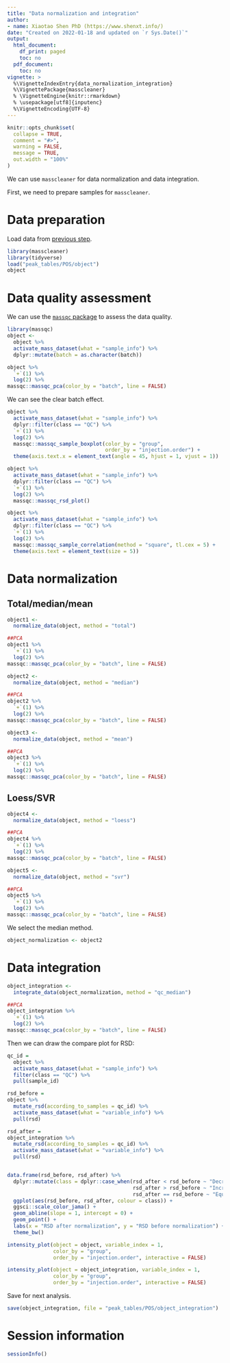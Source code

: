 ```yaml
---
title: "Data normalization and integration"
author:
- name: Xiaotao Shen PhD (https://www.shenxt.info/)
date: "Created on 2022-01-18 and updated on `r Sys.Date()`"
output:
  html_document:
    df_print: paged
    toc: no
  pdf_document:
    toc: no
vignette: >
  %\VignetteIndexEntry{data_normalization_integration}
  %\VignettePackage{masscleaner}
  % \VignetteEngine{knitr::rmarkdown}
  % \usepackage[utf8]{inputenc}
  %\VignetteEncoding{UTF-8}
---
```


```r
knitr::opts_chunk$set(
  collapse = TRUE,
  comment = "#>",
  warning = FALSE,
  message = TRUE,
  out.width = "100%"
)
```

We can use `masscleaner` for data normalization and data integration.

First, we need to prepare samples for `masscleaner`.

# **Data preparation**

Load data from [previous step](https://tidymass.github.io/masscleaner/articles/missing_value_imputation.html).

```r
library(masscleaner)
library(tidyverse)
load("peak_tables/POS/object")
object
```

# **Data quality assessment**

We can use the [`massqc` package](https://tidymass.github.io/massqc/) to assess the data quality.

```r
library(massqc)
object <-
  object %>% 
  activate_mass_dataset(what = "sample_info") %>% 
  dplyr::mutate(batch = as.character(batch))

object %>% 
  `+`(1) %>% 
  log(2) %>% 
massqc::massqc_pca(color_by = "batch", line = FALSE)
```

We can see the clear batch effect.

```r
object %>% 
  activate_mass_dataset(what = "sample_info") %>% 
  dplyr::filter(class == "QC") %>% 
  `+`(1) %>% 
  log(2) %>% 
  massqc::massqc_sample_boxplot(color_by = "group", 
                                order_by = "injection.order") +
  theme(axis.text.x = element_text(angle = 45, hjust = 1, vjust = 1))
```

```r
object %>% 
  activate_mass_dataset(what = "sample_info") %>% 
  dplyr::filter(class == "QC") %>% 
  `+`(1) %>% 
  log(2) %>% 
  massqc::massqc_rsd_plot()
```

```r
object %>% 
  activate_mass_dataset(what = "sample_info") %>% 
  dplyr::filter(class == "QC") %>% 
  `+`(1) %>% 
  log(2) %>% 
  massqc::massqc_sample_correlation(method = "square", tl.cex = 5) +
  theme(axis.text = element_text(size = 5))
```

# **Data normalization**

## Total/median/mean

```r
object1 <- 
  normalize_data(object, method = "total")

##PCA
object1 %>% 
  `+`(1) %>% 
  log(2) %>% 
massqc::massqc_pca(color_by = "batch", line = FALSE)
```

```r
object2 <- 
  normalize_data(object, method = "median")

##PCA
object2 %>% 
  `+`(1) %>% 
  log(2) %>% 
massqc::massqc_pca(color_by = "batch", line = FALSE)
```

```r
object3 <- 
  normalize_data(object, method = "mean")

##PCA
object3 %>% 
  `+`(1) %>% 
  log(2) %>% 
massqc::massqc_pca(color_by = "batch", line = FALSE)
```

## Loess/SVR

```r
object4 <- 
  normalize_data(object, method = "loess")

##PCA
object4 %>% 
  `+`(1) %>% 
  log(2) %>% 
massqc::massqc_pca(color_by = "batch", line = FALSE)
```

```r
object5 <- 
  normalize_data(object, method = "svr")

##PCA
object5 %>% 
  `+`(1) %>% 
  log(2) %>% 
massqc::massqc_pca(color_by = "batch", line = FALSE)
```

We select the median method.


```r
object_normalization <- object2
```

# **Data integration**

```r
object_integration <- 
  integrate_data(object_normalization, method = "qc_median")

##PCA
object_integration %>% 
  `+`(1) %>% 
  log(2) %>% 
massqc::massqc_pca(color_by = "batch", line = FALSE)
```

Then we can draw the compare plot for RSD:

```r
qc_id = 
  object %>% 
  activate_mass_dataset(what = "sample_info") %>% 
  filter(class == "QC") %>% 
  pull(sample_id)

rsd_before = 
object %>% 
  mutate_rsd(according_to_samples = qc_id) %>% 
  activate_mass_dataset(what = "variable_info") %>% 
  pull(rsd)

rsd_after = 
object_integration %>% 
  mutate_rsd(according_to_samples = qc_id) %>% 
  activate_mass_dataset(what = "variable_info") %>% 
  pull(rsd)


data.frame(rsd_before, rsd_after) %>% 
  dplyr::mutate(class = dplyr::case_when(rsd_after < rsd_before ~ "Decrease",
                                         rsd_after > rsd_before ~ "Increase",
                                         rsd_after == rsd_before ~ "Equal")) %>% 
  ggplot(aes(rsd_before, rsd_after, colour = class)) +
  ggsci::scale_color_jama() +
  geom_abline(slope = 1, intercept = 0) +
  geom_point() +
  labs(x = "RSD after normalization", y = "RSD before normalization") +
  theme_bw()
```

```r
intensity_plot(object = object, variable_index = 1, 
               color_by = "group", 
               order_by = "injection.order", interactive = FALSE) 
```

```r
intensity_plot(object = object_integration, variable_index = 1, 
               color_by = "group", 
               order_by = "injection.order", interactive = FALSE)
```


Save for next analysis.

```r
save(object_integration, file = "peak_tables/POS/object_integration")
```

# **Session information**

```r
sessionInfo()
```
